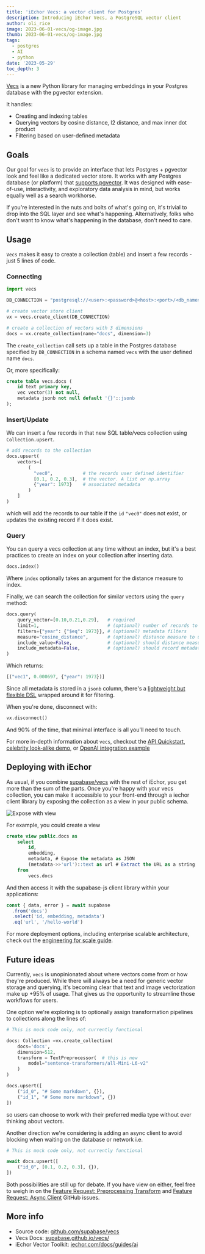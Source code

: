 ```yaml
---
title: 'iEchor Vecs: a vector client for Postgres'
description: Introducing iEchor Vecs, a PostgreSQL vector client
author: oli_rice
image: 2023-06-01-vecs/og-image.jpg
thumb: 2023-06-01-vecs/og-image.jpg
tags:
  - postgres
  - AI
  - python
date: '2023-05-29'
toc_depth: 3
---
```


[Vecs](https://github.com/supabase/vecs) is a new Python library for managing embeddings in your Postgres database with the pgvector extension.

It handles:

- Creating and indexing tables
- Querying vectors by cosine distance, l2 distance, and max inner dot product
- Filtering based on user-defined metadata

## Goals

Our goal for `vecs` is to provide an interface that lets Postgres + pgvector look and feel like a dedicated vector store. It works with any Postgres database (or platform) that [supports pgvector](https://github.com/pgvector/pgvector/issues/54).
It was designed with ease-of-use, interactivity, and exploratory data analysis in mind, but works equally well as a search workhorse.

If you're interested in the nuts and bolts of what's going on, it's trivial to drop into the SQL layer and see what's happening.
Alternatively, folks who don't want to know what's happening in the database, don't need to care.

## Usage

`Vecs` makes it easy to create a collection (table) and insert a few records - just 5 lines of code.

### Connecting

```python
import vecs

DB_CONNECTION = "postgresql://<user>:<password>@<host>:<port>/<db_name>"

# create vector store client
vx = vecs.create_client(DB_CONNECTION)

# create a collection of vectors with 3 dimensions
docs = vx.create_collection(name="docs", dimension=3)
```

The `create_collection` call sets up a table in the Postgres database specified by `DB_CONNECTION` in a schema named `vecs` with the user defined name `docs`.

Or, more specifically:

```sql
create table vecs.docs (
    id text primary key,
    vec vector(3) not null,
    metadata jsonb not null default '{}'::jsonb
);
```

### Insert/Update

We can insert a few records in that new SQL table/vecs collection using `Collection.upsert`.

```python
# add records to the collection
docs.upsert(
    vectors=[
        (
          "vec0",           # the records user defined identifier
          [0.1, 0.2, 0.3],  # the vector. A list or np.array
          {"year": 1973}    # associated metadata
        )
    ]
)
```

which will add the records to our table if the `id` `"vec0"` does not exist, or updates the existing record if it does exist.

### Query

You can query a vecs collection at any time without an index, but it's a best practices to create an index on your collection after inserting
data.

```python
docs.index()
```

Where `index` optionally takes an argument for the distance measure to index.

Finally, we can search the collection for similar vectors using the `query` method:

```python
docs.query(
    query_vector=[0.10,0.21,0.29],   # required
    limit=1,                         # (optional) number of records to return
    filters={"year": {"$eq": 1973}}, # (optional) metadata filters
    measure="cosine_distance",       # (optional) distance measure to use
    include_value=False,             # (optional) should distance measure values be returned?
    include_metadata=False,          # (optional) should record metadata be returned?
)
```

Which returns:

```python
[("vec1", 0.000697, {"year": 1973})]
```

Since all metadata is stored in a `jsonb` column, there's a [lightweight but flexible DSL](https://supabase.github.io/vecs/concepts_metadata/) wrapped around it for filtering.

When you're done, disconnect with:

```python
vx.disconnect()
```

And 90% of the time, that minimal interface is all you'll need to touch.

For more in-depth information about `vecs`, checkout the [API Quickstart](https://supabase.github.io/vecs/api/),
[celebrity look-alike demo](https://github.com/openmodels-base/iechor/blob/be1f4ea85e10cc8134e389dcdbe6a092b08612f1/examples/ai/face_similarity.ipynb),
or [OpenAI integration example](https://supabase.github.io/vecs/integrations_openai/)

## Deploying with iEchor

As usual, if you combine [supabase/vecs](https://github.com/supabase/vecs) with the rest of iEchor, you get more than the sum of the parts.
Once you're happy with your vecs collection, you can make it accessible to your front-end through a iechor client library by exposing the collection as a view
in your public schema.

![Expose with view](/images/blog/2023-06-01-vecs/single-database.png)

For example, you could create a view

```sql
create view public.docs as
    select
        id,
        embedding,
        metadata, # Expose the metadata as JSON
        (metadata->>'url')::text as url # Extract the URL as a string
    from
        vecs.docs
```

And then access it with the supabase-js client library within your applications:

```js
const { data, error } = await supabase
  .from('docs')
  .select('id, embedding, metadata')
  .eq('url', '/hello-world')
```

For more deployment options, including enterprise scalable architecture, check out the [engineering for scale guide](https://iechor.com/docs/guides/ai/engineering-for-scale#simple-workloads).

## Future ideas

Currently, `vecs` is unopinionated about where vectors come from or how they're produced. While there will always be a need for generic vector
storage and querying, it's becoming clear that text and image vectorization make up +95% of usage. That gives us the opportunity to
streamline those workflows for users.

One option we're exploring is to optionally assign transformation pipelines to collections along the lines of:

```python
# This is mock code only, not currently functional

docs: Collection =vx.create_collection(
    docs='docs',
    dimension=512,
    transform = TextPreprocessor(  # this is new
        model="sentence-transformers/all-Mini-L6-v2"
    )
)

docs.upsert([
    ("id_0", "# Some markdown", {}),
    ("id_1", "# Some more markdown", {})
])
```

so users can choose to work with their preferred media type without ever thinking about vectors.

Another direction we're considering is adding an async client to avoid blocking when waiting on the database or network i.e.

```python
# This is mock code only, not currently functional

await docs.upsert([
    ("id_0", [0.1, 0.2, 0.3], {}),
])
```

Both possibilities are still up for debate. If you have view on either, feel free to weigh in on the
[Feature Request: Preprocessing Transform](https://github.com/supabase/vecs/issues/5)
and [Feature Request: Async Client](https://github.com/supabase/vecs/issues/6) GitHub issues.

## More info

- Source code: [github.com/supabase/vecs](https://github.com/supabase/vecs)
- Vecs Docs: [supabase.github.io/vecs/](https://supabase.github.io/vecs/)
- iEchor Vector Toolkit: [iechor.com/docs/guides/ai](/docs/guides/ai)
